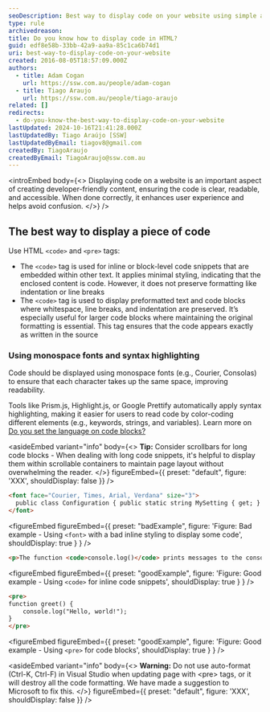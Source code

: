 ```yaml
---
seoDescription: Best way to display code on your website using simple and effective formatting.
type: rule
archivedreason:
title: Do you know how to display code in HTML?
guid: edf8e58b-33bb-42a9-aa9a-85c1ca6b74d1
uri: best-way-to-display-code-on-your-website
created: 2016-08-05T18:57:09.000Z
authors:
  - title: Adam Cogan
    url: https://ssw.com.au/people/adam-cogan
  - title: Tiago Araujo
    url: https://ssw.com.au/people/tiago-araujo
related: []
redirects:
  - do-you-know-the-best-way-to-display-code-on-your-website
lastUpdated: 2024-10-16T21:41:28.000Z
lastUpdatedBy: Tiago Araújo [SSW]
lastUpdatedByEmail: tiagov8@gmail.com
createdBy: TiagoAraujo
createdByEmail: TiagoAraujo@ssw.com.au
---
```


<introEmbed
  body={<>
Displaying code on a website is an important aspect of creating developer-friendly content, ensuring the code is clear, readable, and accessible. When done correctly, it enhances user experience and helps avoid confusion.
  </>}
/>
## The best way to display a piece of code

Use HTML `<code>` and `<pre>` tags:

* The `<code>` tag is used for inline or block-level code snippets that are embedded within other text. It applies minimal styling, indicating that the enclosed content is code. However, it does not preserve formatting like indentation or line breaks
* The `<code>` tag is used to display preformatted text and code blocks where whitespace, line breaks, and indentation are preserved. It’s especially useful for larger code blocks where maintaining the original formatting is essential. This tag ensures that the code appears exactly as written in the source

### Using monospace fonts and syntax highlighting

Code should be displayed using monospace fonts (e.g., Courier, Consolas) to ensure that each character takes up the same space, improving readability.

Tools like Prism.js, Highlight.js, or Google Prettify automatically apply syntax highlighting, making it easier for users to read code by color-coding different elements (e.g., keywords, strings, and variables). Learn more on [Do you set the language on code blocks?](set-language-on-code-blocks)

<asideEmbed
  variant="info"
  body={<>
    **Tip:** Consider scrollbars for long code blocks - When dealing with long code snippets, it's helpful to display them within scrollable containers to maintain page layout without overwhelming the reader.
  </>}
  figureEmbed={{
    preset: "default",
    figure: 'XXX',
    shouldDisplay: false
  }}
/>

```html
<font face="Courier, Times, Arial, Verdana" size="3">
  public class Configuration { public static string MySetting { get; } }
</font>
```

<figureEmbed figureEmbed={{
  preset: "badExample",
  figure: 'Figure: Bad example - Using `<font>` with a bad inline styling to display some code',
  shouldDisplay: true
} } />


```html
<p>The function <code>console.log()</code> prints messages to the console.</p>
```

<figureEmbed figureEmbed={{
  preset: "goodExample",
  figure: 'Figure: Good example - Using `<code>` for inline code snippets',
  shouldDisplay: true
} } />


```html
<pre>
function greet() {
    console.log("Hello, world!");
}
</pre>
```

<figureEmbed figureEmbed={{
  preset: "goodExample",
  figure: 'Figure: Good example - Using `<pre>` for code blocks',
  shouldDisplay: true
} } />


<asideEmbed
  variant="info"
  body={<>
    **Warning:** Do not use auto-format (Ctrl-K, Ctrl-F) in Visual Studio when updating page with &lt;pre&gt; tags, or it will destroy all the code formatting. We have made a suggestion to Microsoft to fix this.
  </>}
  figureEmbed={{
    preset: "default",
    figure: 'XXX',
    shouldDisplay: false
  }}
/>
